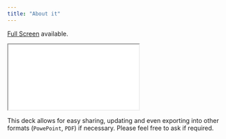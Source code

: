 ```yaml
---
title: "About it"
---
```


<a href="abstract/index.qmd" class="btn btn-primary btn-sm" role="button">Full Screen</a>
 available.

```{=html}
<iframe class="slide-deck" src="abstract/"></iframe>
```

This deck allows for easy sharing, updating and even exporting into other formats (`PowePoint`, `PDF`) if necessary. Please feel free to ask if required.